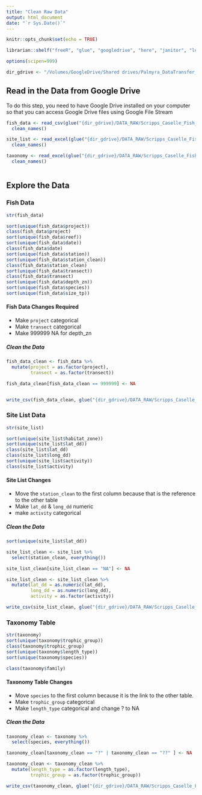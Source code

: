 ```yaml
---
title: "Clean Raw Data"
output: html_document
date: "`r Sys.Date()`"
---
```


```r
knitr::opts_chunk$set(echo = TRUE)

librarian::shelf("freeR", "glue", "googledrive", "here", "janitor", "lubridate", "readxl", "tidyverse")

options(scipen=999)

dir_gdrive <- "/Volumes/GoogleDrive/Shared drives/Palmyra_DataTransfer_EDI_Project"
```

## Read in the Data from Google Drive 

To do this step, you need to have Google Drive installed on your computer so that you can access Google Drive files using Google File Stream 

```r

fish_data <- read_csv(glue("{dir_gdrive}/DATA_RAW/Scripps_Caselle_Fish_Data/PARC_FISH_DATA_Temporary.csv")) %>% 
  clean_names()

site_list <- read_excel(glue("{dir_gdrive}/DATA_RAW/Scripps_Caselle_Fish_Data/PARC_SITE_LIST_Temporary.xlsx")) %>% 
  clean_names()

taxonomy <- read_excel(glue("{dir_gdrive}/DATA_RAW/Scripps_Caselle_Fish_Data/PARC_FISH_Taxonomy_Table_Temporary.xlsx")) %>% 
  clean_names()



```


## Explore the Data 

### Fish Data 

```r
str(fish_data)

sort(unique(fish_data$project))
class(fish_data$project)
sort(unique(fish_data$reef))
sort(unique(fish_data$date))
class(fish_data$date)
sort(unique(fish_data$station))
sort(unique(fish_data$station_clean))
class(fish_data$station_clean)
sort(unique(fish_data$transect))
class(fish_data$transect)
sort(unique(fish_data$depth_zn))
sort(unique(fish_data$species))
sort(unique(fish_data$size_tp))


```


#### Fish Data Changes Required 
 
- Make `project` categorical 
- Make `transect` categorical
- Make 999999 NA for depth_zn

##### Clean the Data 

```r
fish_data_clean <- fish_data %>% 
  mutate(project = as.factor(project), 
         transect = as.factor(transect))

fish_data_clean[fish_data_clean == 999999] <- NA


write_csv(fish_data_clean, glue("{dir_gdrive}/DATA_RAW/Scripps_Caselle_Fish_Data/clean_data/scripps_caselle_fish_data.csv"))

```


### Site List Data 

```r
str(site_list)

sort(unique(site_list$habitat_zone))
sort(unique(site_list$lat_dd))
class(site_list$lat_dd)
class(site_list$long_dd)
sort(unique(site_list$activity))
class(site_list$activity)

```


#### Site List Changes 

- Move the `station_clean` to the first column because that is the reference to the other table 
- Make `lat_dd` & `long_dd` numeric 
- make  `activity` categorical 

##### Clean the Data 

```r

sort(unique(site_list$lat_dd))

site_list_clean <- site_list %>% 
  select(station_clean, everything())

site_list_clean[site_list_clean == "NA"] <- NA

site_list_clean <- site_list_clean %>% 
  mutate(lat_dd = as.numeric(lat_dd), 
         long_dd = as.numeric(long_dd), 
         activity = as.factor(activity))

write_csv(site_list_clean, glue("{dir_gdrive}/DATA_RAW/Scripps_Caselle_Fish_Data/clean_data/scripps_caselle_site_list.csv"))
```


### Taxonomy Table 

```r
str(taxonomy)
sort(unique(taxonomy$trophic_group))
class(taxonomy$trophic_group)
sort(unique(taxonomy$length_type))
sort(unique(taxonomy$species))

class(taxonomy$family)
```

#### Taxonomy Table Changes 

- Move  `species` to the first column because it is the link to the other table.
- Make `trophic_group` categorical 
- Make  `length_type` categorical and change ? to NA 

##### Clean the Data 

```r
taxonomy_clean <- taxonomy %>% 
  select(species, everything())

taxonomy_clean[taxonomy_clean == "?" | taxonomy_clean == "??" ] <- NA

taxonomy_clean <- taxonomy_clean %>% 
  mutate(length_type = as.factor(length_type), 
         trophic_group = as.factor(trophic_group))

write_csv(taxonomy_clean, glue("{dir_gdrive}/DATA_RAW/Scripps_Caselle_Fish_Data/clean_data/scripps_caselle_taxonomy_table.csv"))

```



